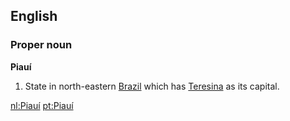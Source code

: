 ==English==

===Proper noun===
'''Piauí'''

#State in north-eastern [[Brazil]] which has [[Teresina]] as its capital.

[[nl:Piauí]]
[[pt:Piauí]]